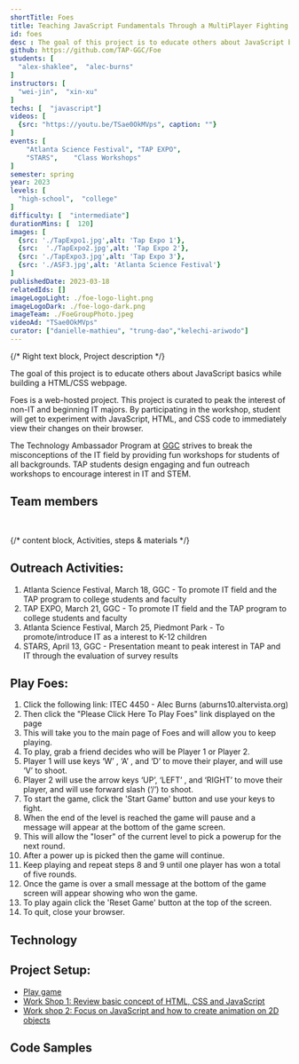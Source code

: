 ```yaml
---
shortTitle: Foes
title: Teaching JavaScript Fundamentals Through a MultiPlayer Fighting Game
id: foes
desc : The goal of this project is to educate others about JavaScript basics while building a HTML/CSS webpage. They can experiment with JavaScript, HTML, and CSS code to immediately view their changes on their browser.
github: https://github.com/TAP-GGC/Foe
students: [
  "alex-shaklee",  "alec-burns"
]   
instructors: [
  "wei-jin",  "xin-xu"
] 
techs: [  "javascript"]
videos: [
  {src: "https://youtu.be/TSae0OkMVps", caption: ""}
]
events: [
    "Atlanta Science Festival", "TAP EXPO",
    "STARS",    "Class Workshops"
]
semester: spring
year: 2023
levels: [
  "high-school",  "college"
] 
difficulty: [  "intermediate"] 
durationMins: [  120]
images: [
  {src: './TapExpo1.jpg',alt: 'Tap Expo 1'},
  {src:  './TapExpo2.jpg',alt: 'Tap Expo 2'},
  {src: './TapExpo3.jpg',alt: 'Tap Expo 3'},
  {src: './ASF3.jpg',alt: 'Atlanta Science Festival'}
]
publishedDate: 2023-03-18
relatedIds: []
imageLogoLight: ./foe-logo-light.png
imageLogoDark: ./foe-logo-dark.png
imageTeam: ./FoeGroupPhoto.jpeg
videoAd: "TSae0OkMVps"
curator: ["danielle-mathieu", "trung-dao","kelechi-ariwodo"]
---
```



{/* Right text block, Project description */}	

The goal of this project is to educate others about JavaScript basics while building a HTML/CSS webpage.

Foes is a web-hosted project. This project is curated to peak the interest of non-IT and beginning IT majors. By participating in the workshop, student will get to experiment with JavaScript, HTML, and CSS code to immediately view their changes on their browser.

 The Technology Ambassador Program at [GGC](http://www.ggc.edu/tap) strives to break the misconceptions of the IT field by providing fun workshops for students of all backgrounds. TAP students design engaging and fun outreach workshops to encourage interest in IT and STEM.




## Team members
<Photo src={FoeGroupPhoto.src} alt="foePhoto" caption="From left to right:  Alec Burns, Alex Shaklee" />
<br />

 {/* content block, Activities, steps & materials */}
## Outreach Activities:
1. Atlanta Science Festival, March 18, GGC - To promote IT field and the TAP program to college students and faculty
2. TAP EXPO, March 21, GGC - To promote IT field and the TAP program to college students and faculty
3. Atlanta Science Festival, March 25, Piedmont Park - To promote/introduce IT as a interest to K-12 children
4. STARS, April 13, GGC - Presentation meant to peak interest in TAP and IT through the evaluation of survey results

## Play Foes: 
1. Click the following link: ITEC 4450 - Alec Burns (aburns10.altervista.org)
2. Then click the "Please Click Here To Play Foes" link displayed on the page
3. This will take you to the main page of Foes and will allow you to keep
playing.
4. To play, grab a friend decides who will be Player 1 or Player 2.
5. Player 1 will use keys ‘W’ , ‘A’ , and ‘D’ to move their player, and will use ‘V’ to shoot.
6. Player 2 will use the arrow keys ‘UP’, ‘LEFT’ , and ‘RIGHT’ to move their player, and will use forward slash (‘/’) to shoot.
7. To start the game, click the 'Start Game' button and use your keys to fight.
8. When the end of the level is reached the game will pause and a message
will appear at the bottom of the game screen.
9. This will allow the "loser" of the current level to pick a powerup for the next round.
10. After a power up is picked then the game will continue.
11. Keep playing and repeat steps 8 and 9 until one player has won a total of five rounds.
12. Once the game is over a small message at the bottom of the game screen will appear showing who won the game.
13. To play again click the 'Reset Game' button at the top of the screen.
14. To quit, close your browser.



## Technology
<Logo src= {vscLogo.src} alt="Visual Studio Code" link="https://code.visualstudio.com/" />

## Project Setup:
- [Play game](https://github.com/TAP-GGC/Foe/blob/main/Documents/Installation%20Instructions/Play%20Foes.pdf)
- [Work Shop 1: Review basic concept of HTML, CSS and JavaScript](https://github.com/TAP-GGC/Foe/blob/main/Documents/Workshop%20Instructions/CodePen%20Workshop%20Instructions/Foes-Workshop1.pdf)
- [Work shop 2: Focus on JavaScript and how to create animation on 2D objects](https://github.com/TAP-GGC/Foe/blob/main/Documents/Workshop%20Instructions/CodePen%20Workshop%20Instructions/Foes-Workshop2.pdf)

## Code Samples
  <Photo src={cssSample.src} alt="cssSample" caption="CSS Code Sample" />
  <Photo src={htmlSample.src} alt="htmlSample" caption="HTML Code Sample" />
  <Photo src={jsSample.src} alt="jsSample" caption="JavaScript Code Sample" />
